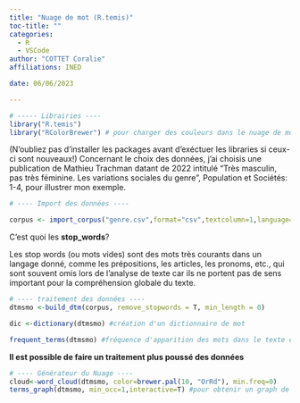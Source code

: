 ```yaml
---
title: "Nuage de mot (R.temis)"
toc-title: ""
categories:
  - R
  - VSCode
author: "COTTET Coralie"
affiliations: INED

date: 06/06/2023

---
```



```r


# ----- Librairies ----
library("R.temis")
library("RColorBrewer") # pour charger des couleurs dans le nuage de mot

```



(N'oubliez pas d'installer les packages avant d'exéctuer les libraries si ceux-ci sont nouveaux!)
Concernant le choix des données, j’ai choisis une publication de Mathieu Trachman datant de 2022 intitulé “Très masculin, pas très féminine. Les variations sociales du genre”, Population et Sociétés: 1-4, pour illustrer mon exemple.

```r
# ---- Import des données ----

corpus <- import_corpus("genre.csv",format="csv",textcolumn=1,language="fr")

```
C'est quoi les __stop_words__?

Les stop words (ou mots vides) sont des mots très courants dans un langage donné, comme les prépositions, les articles, les pronoms, etc., qui sont souvent omis lors de l'analyse de texte car ils ne portent pas de sens important pour la compréhension globale du texte.


```r
# ---- traitement des données ----
dtmsmo <-build_dtm(corpus, remove_stopwords = T, min_length = 0)

dic <-dictionary(dtmsmo) #création d'un dictionnaire de mot 

frequent_terms(dtmsmo) #fréquence d'apparition des mots dans le texte en question

```
__Il est possible de faire un traitement plus poussé des données__





```r
# ---- Générateur du Nuage ---- 
cloud<-word_cloud(dtmsmo, color=brewer.pal(10, "OrRd"), min.freq=0) 
terms_graph(dtmsmo, min_occ=1,interactive=T) #pour obtenir un graph de mots.
```
